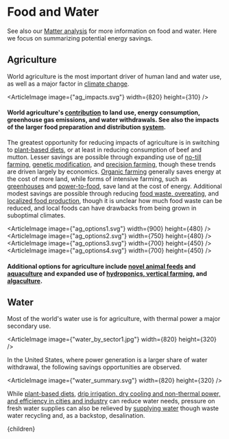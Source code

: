 


# Food and Water

See also our [Matter analysis](http://urbancruiseship.org/site/foodwater) for more information on food and water. Here we focus on summarizing potential energy savings.

## Agriculture
World agriculture is the most important driver of human land and water use, as well as a major factor in [climate change](http://urbancruiseship.org/solution/energy/climate).

<ArticleImage image={"ag_impacts.svg"} width={820} height={310} />
#### World agriculture's [contribution](http://urbancruiseship.org/solution/foodwater/ag_landuse) to land use, energy consumption, greenhouse gas emissions, and water withdrawals. See also the impacts of the larger food preparation and distribution [system](http://urbancruiseship.org/topic/foodwater/ag_dist).

The greatest opportunity for reducing impacts of agriculture is in switching to [plant-based diets](http://urbancruiseship.org/solution/foodwater/meat), or at least in reducing consumption of beef and mutton. Lesser savings are possible through expanding use of [no-till farming](http://urbancruiseship.org/solution/foodwater/conservation_ag), [genetic modification](http://urbancruiseship.org/solution/foodwater/gmo), and [precision farming](http://urbancruiseship.org/solution/foodwater/precision), though these trends are driven largely by economics. [Organic farming](http://urbancruiseship.org/solution/foodwater/organic_ag) generally saves energy at the cost of more land, while forms of intensive farming, such as [greenhouses](http://urbancruiseship.org/solution/foodwater/indoor) and [power-to-food](http://urbancruiseship.org/solution/foodwater/synthetic_ag), save land at the cost of energy. Additional modest savings are possible through reducing [food waste, overeating](http://urbancruiseship.org/solution/foodwater/food_waste), and [localized food production](http://urbancruiseship.org/solution/foodwater/ag_dist_overall), though it is unclear how much food waste can be reduced, and local foods can have drawbacks from being grown in suboptimal climates.

<ArticleImage image={"ag_options1.svg"} width={900} height={480} />
<ArticleImage image={"ag_options2.svg"} width={750} height={480} />
<ArticleImage image={"ag_options3.svg"} width={700} height={450} />
<ArticleImage image={"ag_options4.svg"} width={700} height={450} />
#### Additional options for agriculture include [novel animal feeds](http://urbancruiseship.org/solution/foodwater/meat) and [aquaculture](http://urbancruiseship.org/solution/foodwater/seafood) and expanded use of [hydroponics, vertical farming](http://urbancruiseship.org/solution/foodwater/indoor), and [algaculture](http://urbancruiseship.org/solution/foodwater/synthetic_ag).

## Water
Most of the world's water use is for agriculture, with thermal power a major secondary use.

<ArticleImage image={"water_by_sector1.jpg"} width={820} height={320} />

In the United States, where power generation is a larger share of water withdrawal, the following savings opportunities are observed.

<ArticleImage image={"water_summary.svg"} width={820} height={320} />

While [plant-based diets](http://urbancruiseship.org/solution/foodwater/meat), [drip irrigation, dry cooling and non-thermal power, and efficiency in cities and industry](http://urbancruiseship.org/solution/foodwater/water_usage) can reduce water needs, pressure on fresh water supplies can also be relieved by [supplying water](http://urbancruiseship.org/solution/foodwater/water_provision) though waste water recycling and, as a backstop, desalination.




  <Article 
    focusAreaUrl={focusAreaUrl} 
    hierarchy={hierarchy} 
    site={site}
  >
    {children}
  </Article>
